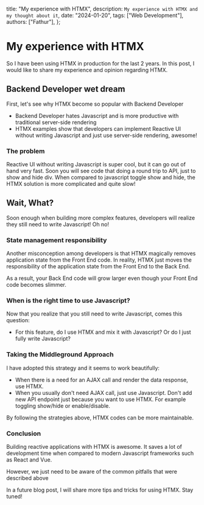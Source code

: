   title: "My experience with HTMX",
  description: `My experience with HTMX and my thought about it`,
  date: "2024-01-20",
  tags: ["Web Development"],
  authors: ["Fathur"],
};

# My experience with HTMX

So I have been using HTMX in production for the last 2 years. In this post, I would like to share my experience and opinion regarding HTMX.

## Backend Developer wet dream

First, let's see why HTMX become so popular with Backend Developer

- Backend Developer hates Javascript and is more productive with traditional server-side rendering
- HTMX examples show that developers can implement Reactive UI without writing Javascript and just use server-side rendering, awesome!

### The problem

Reactive UI without writing Javascript is super cool, but it can go out of hand very fast. Soon you will see code that doing a round trip to API, just to show and hide div. When compared to javascript toggle show and hide, the HTMX solution is more complicated and quite slow!

## Wait, What?

Soon enough when building more complex features, developers will realize they still need to write Javascript! Oh no!

### State management responsibility

Another misconception among developers is that HTMX magically removes application state from the Front End code. In reality, HTMX just moves the responsibility of the application state from the Front End to the Back End. 

As a result, your Back End code will grow larger even though your Front End code becomes slimmer.

### When is the right time to use Javascript?

Now that you realize that you still need to write Javascript, comes this question:

- For this feature, do I use HTMX and mix it with Javascript? Or do I just fully write Javascript?

### Taking the Middleground Approach

I have adopted this strategy and it seems to work beautifully:

- When there is a need for an AJAX call and render the data response, use HTMX.
- When you usually don't need AJAX call, just use Javascript. Don't add new API endpoint just because you want to use HTMX. For example toggling show/hide or enable/disable.

By following the strategies above, HTMX codes can be more maintainable.

### Conclusion

Building reactive applications with HTMX is awesome. It saves a lot of development time when compared to modern Javascript frameworks such as React and Vue.

However, we just need to be aware of the common pitfalls that were described above

In a future blog post, I will share more tips and tricks for using HTMX. Stay tuned!



